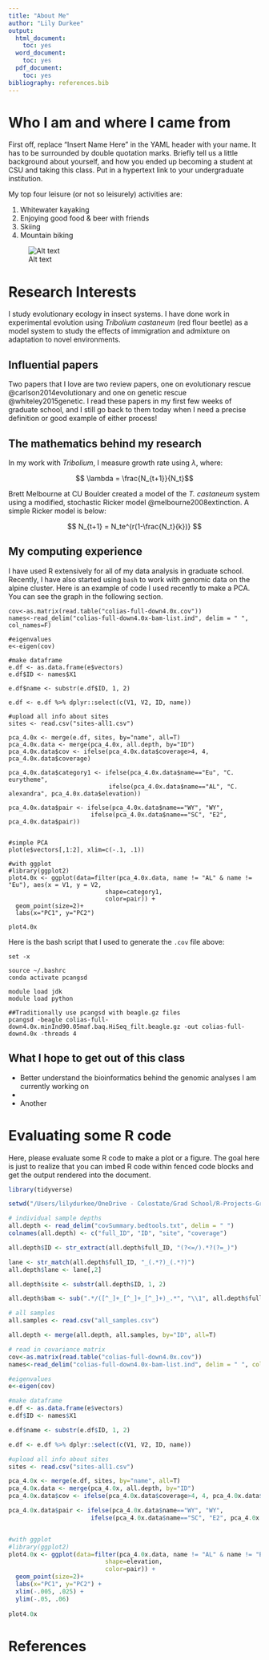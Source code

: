 ```yaml
---
title: "About Me"
author: "Lily Durkee"
output:
  html_document:
    toc: yes
  word_document:
    toc: yes
  pdf_document:
    toc: yes
bibliography: references.bib
---
```


# Who I am and where I came from

First off, replace "Insert Name Here" in the YAML header with your name.
It has to be surrounded by double quotation marks. 
Briefly tell us a little background about yourself, and how
you ended up becoming a student at CSU and taking this class.
Put in a hypertext link to your undergraduate institution.  

My top four leisure (or not so leisurely) activities are:

1. Whitewater kayaking
2. Enjoying good food & beer with friends
3. Skiing
4. Mountain biking


![Alt text](/Users/lilydurkee/Desktop/Field-Lily.jpeg)


# Research Interests

I study evolutionary ecology in insect systems. I have done work in experimental evolution using  *Tribolium castaneum* (red flour beetle) as a model system to study the effects of immigration and admixture on adaptation to novel environments. 

## Influential papers

Two papers that I love are two review papers, one on evolutionary rescue @carlson2014evolutionary and one on genetic rescue @whiteley2015genetic. I read these papers in my first few weeks of graduate school, and I still go back to them today when I need a precise definition or good example of either process!


## The mathematics behind my research

In my work with *Tribolium*, I measure growth rate using $\lambda$, where:

$$ \lambda = \frac{N_{t+1}}{N_t}$$

Brett Melbourne at CU Boulder created a model of the *T. castaneum* system using a modified, stochastic Ricker model @melbourne2008extinction. A simple Ricker model is below:

$$ N_{t+1} = N_te^{r(1-\frac{N_t}{k})} $$

## My computing experience

I have used R extensively for all of my data analysis in graduate school. Recently, I have also started using `bash` to work with genomic data on the alpine cluster.  Here is an example of code I used recently to make a PCA. You can see the graph in the following section.

```
cov<-as.matrix(read.table("colias-full-down4.0x.cov"))
names<-read_delim("colias-full-down4.0x-bam-list.ind", delim = " ", col_names=F)

#eigenvalues
e<-eigen(cov)

#make dataframe
e.df <- as.data.frame(e$vectors)
e.df$ID <- names$X1

e.df$name <- substr(e.df$ID, 1, 2)

e.df <- e.df %>% dplyr::select(c(V1, V2, ID, name))

#upload all info about sites
sites <- read.csv("sites-all1.csv")

pca_4.0x <- merge(e.df, sites, by="name", all=T)
pca_4.0x.data <- merge(pca_4.0x, all.depth, by="ID")
pca_4.0x.data$cov <- ifelse(pca_4.0x.data$coverage>4, 4, pca_4.0x.data$coverage)

pca_4.0x.data$category1 <- ifelse(pca_4.0x.data$name=="Eu", "C. eurytheme", 
                            ifelse(pca_4.0x.data$name=="AL", "C. alexandra", pca_4.0x.data$elevation))

pca_4.0x.data$pair <- ifelse(pca_4.0x.data$name=="WY", "WY", 
                       ifelse(pca_4.0x.data$name=="SC", "E2", pca_4.0x.data$pair))


#simple PCA
plot(e$vectors[,1:2], xlim=c(-.1, .1))

#with ggplot
#library(ggplot2)
plot4.0x <- ggplot(data=filter(pca_4.0x.data, name != "AL" & name != "Eu"), aes(x = V1, y = V2, 
                           shape=category1, 
                           color=pair)) +
  geom_point(size=2)+
  labs(x="PC1", y="PC2") 
  
plot4.0x
```

Here is the bash script that I used to generate the `.cov` file above:

```
set -x

source ~/.bashrc
conda activate pcangsd

module load jdk
module load python

##Traditionally use pcangsd with beagle.gz files
pcangsd -beagle colias-full-down4.0x.minInd90.05maf.baq.HiSeq_filt.beagle.gz -out colias-full-down4.0x -threads 4

```

## What I hope to get out of this class

* Better understand the bioinformatics behind the genomic analyses I am currently working on
* 
* Another

# Evaluating some R code

Here, please evaluate some R code to make a plot or a figure.
The goal here is just to realize that you can imbed R code
within fenced code blocks and get the output rendered into
the document.

```r
library(tidyverse)

setwd("/Users/lilydurkee/OneDrive - Colostate/Grad School/R-Projects-Grad/Colias")

# individual sample depths
all.depth <- read_delim("covSummary.bedtools.txt", delim = " ")
colnames(all.depth) <- c("full_ID", "ID", "site", "coverage")

all.depth$ID <- str_extract(all.depth$full_ID, "(?<=/).*?(?=_)")

lane <- str_match(all.depth$full_ID, "_(.*?)_(.*?)")
all.depth$lane <- lane[,2]

all.depth$site <- substr(all.depth$ID, 1, 2)

all.depth$bam <- sub(".*/([^_]+_[^_]+_[^_]+)_.*", "\\1", all.depth$full_ID)

# all samples
all.samples <- read.csv("all_samples.csv")

all.depth <- merge(all.depth, all.samples, by="ID", all=T)

# read in covariance matrix
cov<-as.matrix(read.table("colias-full-down4.0x.cov"))
names<-read_delim("colias-full-down4.0x-bam-list.ind", delim = " ", col_names=F)

#eigenvalues
e<-eigen(cov)

#make dataframe
e.df <- as.data.frame(e$vectors)
e.df$ID <- names$X1

e.df$name <- substr(e.df$ID, 1, 2)

e.df <- e.df %>% dplyr::select(c(V1, V2, ID, name))

#upload all info about sites
sites <- read.csv("sites-all1.csv")

pca_4.0x <- merge(e.df, sites, by="name", all=T)
pca_4.0x.data <- merge(pca_4.0x, all.depth, by="ID")
pca_4.0x.data$cov <- ifelse(pca_4.0x.data$coverage>4, 4, pca_4.0x.data$coverage)

pca_4.0x.data$pair <- ifelse(pca_4.0x.data$name=="WY", "WY", 
                       ifelse(pca_4.0x.data$name=="SC", "E2", pca_4.0x.data$pair))


#with ggplot
#library(ggplot2)
plot4.0x <- ggplot(data=filter(pca_4.0x.data, name != "AL" & name != "Eu"), aes(x = V1, y = V2, 
                           shape=elevation, 
                           color=pair)) +
  geom_point(size=2)+
  labs(x="PC1", y="PC2") +
  xlim(-.005, .025) +
  ylim(-.05, .06) 
  
plot4.0x

```

# References

